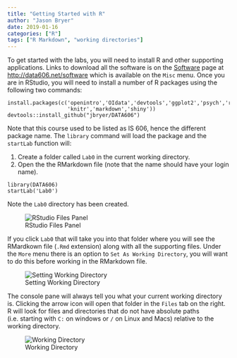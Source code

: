 ```yaml
---
title: "Getting Started with R"
author: "Jason Bryer"
date: 2019-01-16
categories: ["R"]
tags: ["R Markdown", "working directories"]
---
```


To get started with the labs, you will need to install R and other supporting applications. Links to download all the software is on the [Software](/software) page at [http://data606.net/software](http://data606.net/software) which is available on the `Misc` menu. Once you are in RStudio, you will need to install a number of R packages using the following two commands:

```
install.packages(c('openintro','OIdata','devtools','ggplot2','psych','reshape2',
				   'knitr','markdown','shiny'))
devtools::install_github("jbryer/DATA606")
```

Note that this course used to be listed as IS 606, hence the different package name. The `library` command will load the package and the `startLab` function will:

1. Create a folder called `Lab0` in the current working directory.
2. Open the the RMarkdown file (note that the name should have your login name).

```
library(DATA606)
startLab('Lab0')
```

Note the `Lab0` directory has been created.

![RStudio Files Panel](/figures/RStudio-screen-files.png)

If you click `Lab0` that will take you into that folder where you will see the RMardkown file (`.Rmd` extension) along with all the supporting files. Under the `More` menu there is an option to `Set As Working Directory`, you will want to do this before working in the RMarkdown file.

![Setting Working Directory](/figures/RStudio-screen-setwd.png)

The console pane will always tell you what your current working directory is. Clicking the arrow icon will open that folder in the `Files` tab on the right. R will look for files and directories that do not have absolute paths (i.e. starting with `C:` on windows or `/` on Linux and Macs) relative to the working directory. 

![Working Directory](/figures/RStudio-screen-wd.png)


